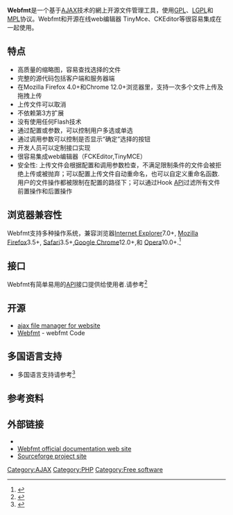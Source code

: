 {{Orphan|time=2016-12-18T05:07:06+00:00}}
{{Infobox Software
| name                   = Webfmt
| logo                   =
| screenshot             = [[File:webfmt.png|250px]]
| caption                = {{Webarchive|url=https://web.archive.org/web/20111011120939/http://www.webfmt.com/|date=2011-10-11|title=ajax file manager for web}}
| developer              = Fbis source
| status                 = 活躍
| latest release version = 1.0.0
| latest release date    = {{release date|2011|10|07}}
| operating system       = [[Cross-platform|Cross-platform]]
| programming language   = [[JavaScript|JavaScript]]和[[PHP|PHP]]
| genre                  = [[開源軟件|開源軟件]]
| license                = [[GNU_General_Public_License|GPL]]、[[GNU_Lesser_General_Public_License|LGPL]]、[[Mozilla_Public_License|MPL]]
| website                = {{URL|http://webfmt.com/}}
}}
'''Webfmt'''是一个基于[[AJAX|AJAX]]技术的網上开源文件管理工具，使用[[GPL|GPL]]、[[LGPL|LGPL]]和[[MPL|MPL]]协议。Webfmt和开源在线web编辑器 TinyMce、CKEditor等很容易集成在一起使用。

==特点==
*高质量的缩略图，容易查找选择的文件
*完整的源代码包括客户端和服务器端
*在Mozilla Firefox 4.0+和Chrome 12.0+浏览器里，支持一次多个文件上传及拖拽上传
*上传文件可以取消
*不依赖第3方扩展
*没有使用任何Flash技术
*通过配置或参数，可以控制用户多选或单选
*通过调用参数可以控制是否显示“确定”选择的按钮
*开发人员可以定制接口实现
*很容易集成web编辑器（FCKEditor,TinyMCE）
*安全性: 上传文件会根据配置和调用参数检查，不满足限制条件的文件会被拒绝上传或被抛弃；可以配置上传文件自动重命名，也可以自定义重命名函数. 用户的文件操作都被限制在配置的路径下；可以通过Hook [[API|API]]过滤所有文件前置操作和后置操作

==浏览器兼容性==
Webfmt支持多种操作系统，兼容浏览器[[Internet_Explorer|Internet Explorer]]7.0+, [[Mozilla_Firefox|Mozilla Firefox]]3.5+, [[Safari|Safari]]3.5+,[[Google_Chrome|Google Chrome]]12.0+,和 [[Opera|Opera]]10.0+.<ref>{{cite web |url=http://www.webfmt.com/index.html |title=Ajax File Manager |deadurl=yes |archiveurl=https://web.archive.org/web/20111012025804/http://www.webfmt.com/index.html |archivedate=2011-10-12 |accessdate=2011-10-12 }}</ref>

==接口==
Webfmt有简单易用的[[Application_programming_interface|API]]接口提供给使用者.请参考<ref>{{cite web |url=http://www.webfmt.com/doc/en/developerguide.html |title=Webfmt:API  |deadurl=yes |archiveurl=https://web.archive.org/web/20111012052423/http://www.webfmt.com/doc/en/developerguide.html |archivedate=2011-10-12 |accessdate=2011-10-12 }}</ref>

== 开源 ==
* [https://web.archive.org/web/20111011120939/http://www.webfmt.com/ ajax file manager for website]
* [http://sourceforge.net/projects/webfmt/ Webfmt] {{Wayback|url=http://sourceforge.net/projects/webfmt/ |date=20181019035817 }} - webfmt Code

==多国语言支持==
* 多国语言支持请参考<ref>{{cite web |url=http://www.webfmt.com/doc/en/developerguide.html#local |title=Webfmt:Interface Localization |deadurl=yes |archiveurl=https://web.archive.org/web/20111012052423/http://www.webfmt.com/doc/en/developerguide.html#local |archivedate=2011-10-12 |accessdate=2011-10-12 }}</ref>

==参考资料==
{{Reflist}}

==外部链接==
* {{Official website|http://www.webfmt.com/}}
* [https://web.archive.org/web/20120425062112/http://www.webfmt.com/doc/ Webfmt official documentation web site]
* [http://sourceforge.net/projects/webfmt/ Sourceforge project site] {{Wayback|url=http://sourceforge.net/projects/webfmt/ |date=20181019035817 }}

[[Category:AJAX|Category:AJAX]]
[[Category:PHP|Category:PHP]]
[[Category:Free_software|Category:Free software]]